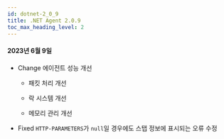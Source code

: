 ```yaml
---
id: dotnet-2_0_9
title: .NET Agent 2.0.9
toc_max_heading_level: 2
---
```


#### 2023년 6월 9일

- <Status>Change</Status> 에이전트 성능 개선

  - 패킷 처리 개선

  - 락 시스템 개선

  - 메모리 관리 개선

- <Status>Fixed</Status> <code>HTTP-PARAMETERS</code>가 <code>null</code>일 경우에도 스탭 정보에 표시되는 오류 수정